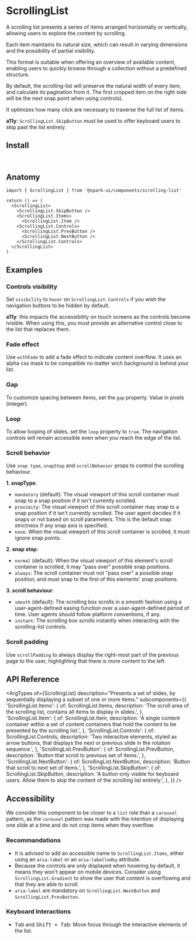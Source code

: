 


<Meta of={stories} />

# ScrollingList

A scrolling list presents a series of items arranged horizontally or vertically, allowing users to explore the content by scrolling.

Each item maintains its natural size, which can result in varying dimensions and the possibility of partial visibility.

This format is suitable when offering an overview of available content, enabling users to quickly browse through a collection without a predefined structure.

<Canvas of={stories.Default} />

By default, the scrolling-list will preserve the natural width of every item, and calculate its pagination from it.
The first cropped item on the right side will be the next snap point when using controls).

It optimizes how many click are necessary to traverse the full list of items.

**a11y**: `ScrollingList.SkipButton` must be used to offer keyboard users to skip past the list entirely.

## Install

```sh
npm install @spark-ui/components
```

## Anatomy

```tsx
import { ScrollingList } from '@spark-ui/components/scrolling-list'

return () => (
  <ScrollingList>
    <ScrollingList.SkipButton />
    <ScrollingList.Items>
      <ScrollingList.Item />
    <ScrollingList.Controls>
      <ScrollingList.PrevButton />
      <ScrollingList.NextButton />
    </ScrollingList.Controls>
  </ScrollingList>
)
```

## Examples

### Controls visibility

Set `visibility` to `hover` on `ScrollingList.Controls` if you wish the navigation buttons to be hidden by default.

**a11y**: this impacts the accessibility on touch screens as the controls become ivisible. When using this, you must provide an alternative control close to the list that replaces them. 

<Canvas of={stories.ControlsVisibility} />

### Fade effect

Use `withFade` to add a fade effect to indicate content overflow. It uses an alpha css mask to be compatible no matter wich background is behind your list.

<Canvas of={stories.Fade} />

### Gap

To customize spacing between items, set the `gap` property. Value in pixels (integer).

<Canvas of={stories.Gap} />

### Loop

To allow looping of slides, set the `loop` property to `true`. The navigation controls will remain accessible even when you reach the edge of the list.

<Canvas of={stories.Loop} />

### Scroll behavior

Use `snap type`, `snapStop` and `scrollBehavior` props to control the scrolling behaviour.

**1. snapType**:

- `mandatory` (default): The visual viewport of this scroll container must snap to a snap position if it isn't currently scrolled.
- `proximity`: The visual viewport of this scroll container may snap to a snap position if it isn't currently scrolled. The user agent decides if it snaps or not based on scroll parameters. This is the default snap strictness if any snap axis is specified.
- `none`: When the visual viewport of this scroll container is scrolled, it must ignore snap points.

**2. snap stop**:

- `normal` (default): When the visual viewport of this element's scroll container is scrolled, it may "pass over" possible snap positions.
- `always`: The scroll container must not "pass over" a possible snap position; and must snap to the first of this elements' snap positions.

**3. scroll behaviour**:

- `smooth` (default): The scrolling box scrolls in a smooth fashion using a user-agent-defined easing function over a user-agent-defined period of time. User agents should follow platform conventions, if any.
- `instant`: The scrolling box scrolls instantly when interacting with the scrolling-list controls.

<Canvas of={stories.ScrollBehavior} />

### Scroll padding

Use `scrollPadding` to always display the right-most part of the previous page to the user, highlighting that there is more content to the left.

<Canvas of={stories.ScrollPadding} />

## API Reference

<ArgTypes
  of={ScrollingList}
  description="Presents a set of slides, by sequentially displaying a subset of one or more items."
  subcomponents={{
    'ScrollingList.Items': {
      of: ScrollingList.Items,
      description:
        'The scroll area of the scrolling list, contains all items to display in slides.',
    },
    'ScrollingList.Item': {
      of: ScrollingList.Item,
      description:
        'A single content container within a set of content containers that hold the content to be presented by the scrolling list.',
    },
    'ScrollingList.Controls': {
      of: ScrollingList.Controls,
      description:
        'Two interactive elements, styled as arrow buttons, that displays the next or previous slide in the rotation sequence.',
    },
    'ScrollingList.PrevButton': {
      of: ScrollingList.PrevButton,
      description:
        'Button that scroll to previous set of items.',
    },
    'ScrollingList.NextButton': {
      of: ScrollingList.NextButton,
      description:
        'Button that scroll to next set of items.',
    },
    'ScrollingList.SkipButton': {
      of: ScrollingList.SkipButton,
      description:
        'A button only visible for keyboard users. Allow them to skip the content of the scrolling list entirely.',
    },
  }}
/>

## Accessibility

We consider this component to be closer to a `list` role than a `carousel` pattern, as the `carousel` pattern was made with the intention of displaying one slide at a time and do not crop items when they overflow.

### Recommandations

- It is advised to add an accessible name to `ScrollingList.Items`, either using an `aria-label` or an `aria-labelledby` attribute.
- Because the controls are only displayed when hovering by default, it means they won't appear on mobile devices. Consider using `ScrollingList.Gradient` to show the user that content is overflowing and that they are able to scroll.
- `aria-label` are mandatory on `ScrollingList.NextButton` and `ScrollingList.PrevButton`.

### Keyboard Interactions

- <Kbd>Tab</Kbd> and <Kbd>Shift + Tab</Kbd>: Move focus through the interactive elements of the list.

